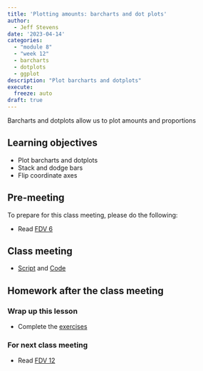 ```yaml
---
title: 'Plotting amounts: barcharts and dot plots'
author:
  - Jeff Stevens
date: '2023-04-14'
categories: 
  - "module 8"
  - "week 12"
  - barcharts
  - dotplots
  - ggplot
description: "Plot barcharts and dotplots"
execute:
  freeze: auto
draft: true
---
```


Barcharts and dotplots allow us to plot amounts and proportions

## Learning objectives

* Plot barcharts and dotplots
* Stack and dodge bars
* Flip coordinate axes

## Pre-meeting

To prepare for this class meeting, please do the following:

* Read [FDV 6](https://clauswilke.com/dataviz/visualizing-amounts.html){target='_blank'}

## Class meeting

* [Script](../../slides/32_barcharts.R){target="_blank"} and [Code](../../code/32_barcharts.html){target="_blank"}

## Homework after the class meeting
### Wrap up this lesson

* Complete the [exercises](https://jeffreyrstevens.shinyapps.io/dpavir2023_32_barcharts/){target='_blank'}

### For next class meeting

* Read [FDV 12](https://clauswilke.com/dataviz/visualizing-associations.html){target='_blank'}
